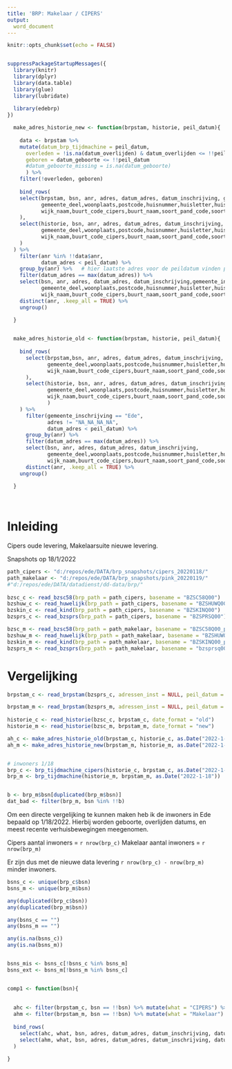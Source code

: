 ```yaml
---
title: 'BRP: Makelaar / CIPERS'
output: 
  word_document
---
```



```r
knitr::opts_chunk$set(echo = FALSE)


suppressPackageStartupMessages({
  library(knitr)
  library(dplyr)
  library(data.table)
  library(glue)
  library(lubridate)
  
  library(edebrp)
})

```



```r

  make_adres_historie_new <- function(brpstam, historie, peil_datum){
    
    data <- brpstam %>%
    mutate(datum_brp_tijdmachine = peil_datum,
      overleden = !is.na(datum_overlijden) & datum_overlijden <= !!peil_datum,
      geboren = datum_geboorte <= !!peil_datum
      #datum_geboorte_missing = is.na(datum_geboorte)
      ) %>%
    filter(!overleden, geboren)
    
    bind_rows(
    select(brpstam, bsn, anr, adres, datum_adres, datum_inschrijving, gemeente_inschrijving,
           gemeente_deel,woonplaats,postcode,huisnummer,huisletter,huisnummertoevoeging,wijk_code,
           wijk_naam,buurt_code_cipers,buurt_naam,soort_pand_code,soort_pand_omschrijving
    ),
    select(historie, bsn, anr, adres, datum_adres, datum_inschrijving, gemeente_inschrijving, 
           gemeente_deel,woonplaats,postcode,huisnummer,huisletter,huisnummertoevoeging,wijk_code,
           wijk_naam,buurt_code_cipers,buurt_naam,soort_pand_code,soort_pand_omschrijving
    )
  ) %>% 
    filter(anr %in% !!data$anr,
           datum_adres < peil_datum) %>%
    group_by(anr) %>%   # hier laatste adres voor de peildatum vinden per persoon
    filter(datum_adres == max(datum_adres)) %>%
    select(bsn, anr, adres, datum_adres, datum_inschrijving,gemeente_inschrijving,
           gemeente_deel,woonplaats,postcode,huisnummer,huisletter,huisnummertoevoeging,wijk_code,
           wijk_naam,buurt_code_cipers,buurt_naam,soort_pand_code,soort_pand_omschrijving) %>%
    distinct(anr, .keep_all = TRUE) %>%
    ungroup()
    
  }


  make_adres_historie_old <- function(brpstam, historie, peil_datum){
    
    bind_rows(
      select(brpstam,bsn, anr, adres, datum_adres, datum_inschrijving, gemeente_inschrijving,
             gemeente_deel,woonplaats,postcode,huisnummer,huisletter,huisnummertoevoeging,wijk_code,
             wijk_naam,buurt_code_cipers,buurt_naam,soort_pand_code,soort_pand_omschrijving
      ),
      select(historie, bsn, anr, adres, datum_adres, datum_inschrijving, gemeente_inschrijving, 
             gemeente_deel,woonplaats,postcode,huisnummer,huisletter,huisnummertoevoeging,wijk_code,
             wijk_naam,buurt_code_cipers,buurt_naam,soort_pand_code,soort_pand_omschrijving
             )
    ) %>% 
      filter(gemeente_inschrijving == "Ede",
             adres != "NA_NA_NA_NA",
             datum_adres < peil_datum) %>%
      group_by(anr) %>%
      filter(datum_adres == max(datum_adres)) %>%
      select(bsn, anr, adres, datum_adres, datum_inschrijving,
             gemeente_deel,woonplaats,postcode,huisnummer,huisletter,huisnummertoevoeging,wijk_code,
             wijk_naam,buurt_code_cipers,buurt_naam,soort_pand_code,soort_pand_omschrijving) %>%
      distinct(anr, .keep_all = TRUE) %>%
    ungroup()
    
  }

  
```



# Inleiding

Cipers oude levering, Makelaarsuite nieuwe levering.

Snapshots op 18/1/2022



```r
path_cipers <- "d:/repos/ede/DATA/brp_snapshots/cipers_20220118/"
path_makelaar <- "d:/repos/ede/DATA/brp_snapshots/pink_20220119/"
#"d:/repos/ede/DATA/datadienst/dd-data/brp/"
  
bzsc_c <- read_bzsc58(brp_path = path_cipers, basename = "BZSC58Q00")
bzshuw_c <- read_huwelijk(brp_path = path_cipers, basename = "BZSHUWQ00")
bzskin_c <- read_kind(brp_path = path_cipers, basename = "BZSKINQ00")
bzsprs_c <- read_bzsprs(brp_path = path_cipers, basename = "BZSPRSQ00")

bzsc_m <- read_bzsc58(brp_path = path_makelaar, basename = "BZSC58Q00_pink.csv")
bzshuw_m <- read_huwelijk(brp_path = path_makelaar, basename = "BZSHUWQ00_pink.csv")
bzskin_m <- read_kind(brp_path = path_makelaar, basename = "BZSKINQ00_pink.csv")
bzsprs_m <- read_bzsprs(brp_path = path_makelaar, basename = "bzsprsq00_pink.csv")

```



# Vergelijking

```r

brpstam_c <- read_brpstam(bzsprs_c, adressen_inst = NULL, peil_datum = as.Date("2022-1-18"), date_format = "old")

brpstam_m <- read_brpstam(bzsprs_m, adressen_inst = NULL, peil_datum = as.Date("2022-1-18"), date_format = "new")
  
historie_c <- read_historie(bzsc_c, brpstam_c, date_format = "old")
historie_m <- read_historie(bzsc_m, brpstam_m, date_format = "new")

ah_c <- make_adres_historie_old(brpstam_c, historie_c, as.Date("2022-1-18"))
ah_m <- make_adres_historie_new(brpstam_m, historie_m, as.Date("2022-1-18"))


# inwoners 1/18
brp_c <- brp_tijdmachine_cipers(historie_c, brpstam_c, as.Date("2022-1-18"))
brp_m <- brp_tijdmachine(historie_m, brpstam_m, as.Date("2022-1-18"))


b <- brp_m$bsn[duplicated(brp_m$bsn)]
dat_bad <- filter(brp_m, bsn %in% !!b)

```


Om een directe vergelijking te kunnen maken heb ik de inwoners in Ede bepaald op 1/18/2022. Hierbij worden geboorte, overlijden datums, en meest recente verhuisbewegingen meegenomen. 

Cipers aantal inwoners = `r nrow(brp_c)`
Makelaar aantal inwoners = `r nrow(brp_m)`

Er zijn dus met de nieuwe data levering `r nrow(brp_c) - nrow(brp_m)` minder inwoners.



```r

bsns_c <- unique(brp_c$bsn)
bsns_m <- unique(brp_m$bsn)

any(duplicated(brp_c$bsn))
any(duplicated(brp_m$bsn))

any(bsns_c == "")
any(bsns_m == "")

any(is.na(bsns_c))
any(is.na(bsns_m))


bsns_mis <- bsns_c[!bsns_c %in% bsns_m]
bsns_ext <- bsns_m[!bsns_m %in% bsns_c]


comp1 <- function(bsn){
  
  
  ahc <- filter(brpstam_c, bsn == !!bsn) %>% mutate(what = "CIPERS") %>% relocate(what)
  ahm <- filter(brpstam_m, bsn == !!bsn) %>% mutate(what = "Makelaar") %>% relocate(what)
  
  bind_rows(
    select(ahc, what, bsn, adres, datum_adres, datum_inschrijving, datum_overlijden, datum_geboorte), 
    select(ahm, what, bsn, adres, datum_adres, datum_inschrijving, datum_overlijden, datum_geboorte)
  )
  
}



```




